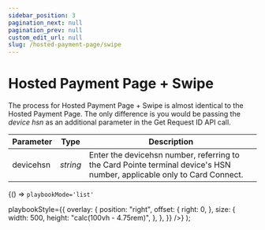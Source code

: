 ```yaml
---
sidebar_position: 3
pagination_next: null
pagination_prev: null
custom_edit_url: null
slug: /hosted-payment-page/swipe
---
```


# Hosted Payment Page + Swipe

The process for Hosted Payment Page + Swipe is almost identical to the Hosted Payment Page. The only
difference is you would be passing the *device hsn* as an additional parameter in the Get Request ID API
call.

| Parameter | Type | Description |
| --- | --- | --- |
| devicehsn | *string* | Enter the devicehsn number, referring to the Card Pointe terminal device's HSN number, applicable only to Card Connect. |


  <BrowserOnly>
    {() => <ConfidencePlaybook.AutoInstantiated email='iphatak4s@yahoo.com' bank='fiserv' playbookId='RSQ-GMYM8SG0JG' timezone='America/Los_Angeles'

    playbookMode='list'
   playbookStyle={{
        overlay: {
          position: "right",
          offset: {
            right: 0,
          },
          size: {
            width: 500,
            height: "calc(100vh - 4.75rem)",
          },
        },
      }}
   />}
   </BrowserOnly>
);

<Playbook />